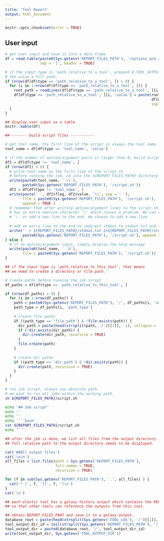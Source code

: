 ```yaml
---
title: 'Tool Report'
output: html_document
---
```


<style>
pre code, pre, code {
  white-space: pre !important;
  overflow-x: scroll !important;
  word-break: keep-all !important;
  word-wrap: initial !important;
}
</style>

```r
knitr::opts_chunk$set(error = TRUE)
```

## User input

```r
# get user input and save it into a data frame.
df = read.table(paste0(Sys.getenv('REPORT_FILES_PATH'), '/options_and_arguments.txt'), 
                sep = '|', header = TRUE)

# if the input type is 'path_relative_to_a_tool', prepend A_TOOL_OUTPUT_PATH to the value to make
# the value a full path.
if (nrow(df[df$type == 'path_relative_to_a_tool', ]) > 0) {
  for (i in 1:nrow(df[df$type == 'path_relative_to_a_tool', ])) {
    root_path = readLines(df[df$type == 'path_relative_to_a_tool', ][i, 'path_type'])[1]
    df[df$type == 'path_relative_to_a_tool', ][i, 'value'] = paste(root_path, 
                                                                   df[df$type == 'path_relative_to_a_tool', ][i, 'value'], 
                                                                   sep = '/')
  }
}

## display user input as a table
knitr::kable(df)
```


```r
##-------- build script files -----------

# get tool name, the first line of the script is always the tool name.
tool_name = df[df$type == 'tool_name', 'value']

# if the number of option/argument pairs is larger than 0, build script file
df2 = df[df$type != 'tool_name', ]
if (nrow(df2) > 0) {
  # write tool name as the first line of the script.sh
  # before running the job, cd into the ${REPORT_FILES_PATH} directory
  write(paste0(tool_name, ' \\'), 
        paste0(Sys.getenv('REPORT_FILES_PATH'), '/script.sh'))
  df2 = df[df$type != 'tool_name', ]
  write(paste(' ', df2$flag, df2$value, '\\', sep = ' '), 
        file = paste0(Sys.getenv('REPORT_FILES_PATH'), '/script.sh'), 
        append = TRUE )
  # remember that after writing option/argument lines to the script.sh, the last line
  # has an extra newline character '\' which causes a problem. We can either remove that extra
  # '\' or add a new line to the end. We choose to add a new line.
  
  # add an extra line to the end to redirect stdout to stdout.txt and stderr to stderr.txt
  write('  > ${REPORT_FILES_PATH}/stdout.txt 2>${REPORT_FILES_PATH}/stderr.txt', 
        paste0(Sys.getenv('REPORT_FILES_PATH'), '/script.sh'), append = TRUE)
} else {
  # if no option/argument input, simply display the help message
  write(paste0(tool_name, ' -h'), 
        file = paste0(Sys.getenv('REPORT_FILES_PATH'), '/script.sh'))
}
```


```r
## if the input type is 'path_relative_to_this_tool', that means 
## we need to create a directory or file path.

# create paths before running the job script
df_paths = df[df$type == 'path_relative_to_this_tool', ]

if (nrow(df_paths) > 0) {
  for (i in 1:nrow(df_paths)) {
    path = paste0(Sys.getenv('REPORT_FILES_PATH'), '/', df_paths[i, 'value'])
    path_type = df_paths[i, 'path_type']
  
    # create file paths
    if ((path_type == 'file_path') & !file.exists(path)) {
      dir_path = paste(head(strsplit(path, '/')[[1]], -1), collapse = '/' )
      if (!dir.exists(dir_path)) {
        dir.create(dir_path, recursive = TRUE)
      }
      file.create(path)
    }
    
    # create dir paths
    if ((path_type == 'dir_path') & !dir.exists(path)) {
      dir.create(path, recursive = TRUE)
    }
  }
}
```


```bash
# run job script, always use absolute path. 
# we want to run all jobs within the working path.
sh ${REPORT_FILES_PATH}/script.sh
```


```bash
echo '## Job script'
echo ''
echo ''
echo '```bash'
cat ${REPORT_FILES_PATH}/script.sh
echo '```'
```


```r
## after the job is done, we list all files from the output directory.
## full relative path to the output directory needs to be displayed.

cat('##All output files')
cat('\n\n')
all_files = list.files(path = Sys.getenv('REPORT_FILES_PATH'), 
                       full.names = TRUE, 
                       recursive = TRUE)

for (f in sub(Sys.getenv('REPORT_FILES_PATH'), '.', all_files) ) {
  cat('* [', f, '](', f, ')\n')
}
cat('\n')
```


```r
## each elastic tool has a galaxy history output which contains the REPORT_FILES_PATH of this tool
## so that other tools can reference the outputs from this tool.

## obtain REPORT_FILES_PAHT and save it to a galaxy output.
database_root = paste(head(strsplit(Sys.getenv('TOOL_LOG'), '/')[[1]], -1), collapse = '/')
tool_output_dir_id = tail(strsplit(Sys.getenv('REPORT_FILES_PATH'), '/')[[1]], 1)
tool_output_dir = paste0(database_root, '/', tool_output_dir_id)
write(tool_output_dir, Sys.getenv('TOOL_OUTPUT_DIR'))
```

